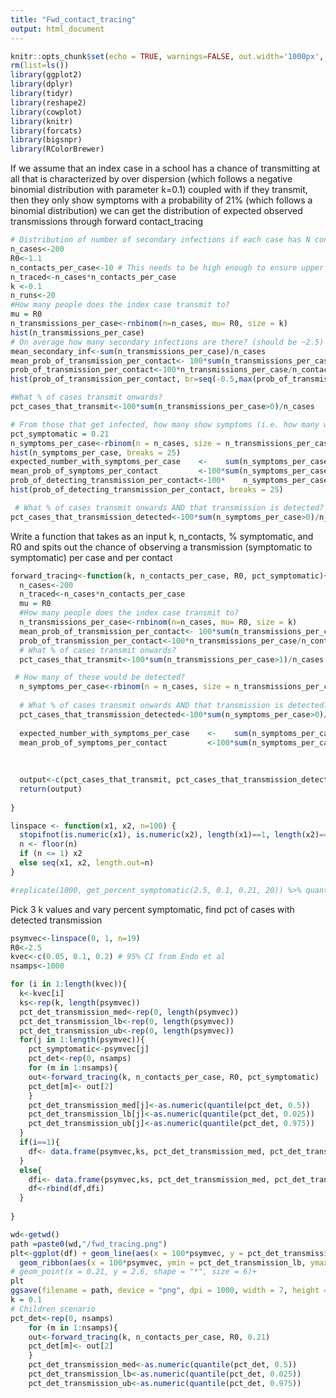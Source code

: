 ```yaml
---
title: "Fwd_contact_tracing"
output: html_document
---
```


```r
knitr::opts_chunk$set(echo = TRUE, warnings=FALSE, out.width='1000px', dpi=300, message=FALSE)
rm(list=ls())
library(ggplot2)
library(dplyr)
library(tidyr)
library(reshape2)
library(cowplot)
library(knitr)
library(forcats)
library(bigsnpr)
library(RColorBrewer)
```
If we assume that an index case in a school has a chance of transmitting at all that is characterized by over dispersion (which follows a negative binomial distribution with parameter k=0.1) coupled with if they transmit, then they only show symptoms with a probability of 21% (which follows a binomial distribution) we can get the distribution of expected observed transmissions through forward contact_tracing
```r
# Distribution of number of secondary infections if each case has N contacts
n_cases<-200
R0<-1.1
n_contacts_per_case<-10 # This needs to be high enough to ensure upper bound of number infected is incorporated
n_traced<-n_cases*n_contacts_per_case
k <-0.1
n_runs<-20
#How many people does the index case transmit to?
mu = R0
n_transmissions_per_case<-rnbinom(n=n_cases, mu= R0, size = k)
hist(n_transmissions_per_case)
# On average how many secondary infections are there? (should be ~2.5)
mean_secondary_inf<-sum(n_transmissions_per_case)/n_cases
mean_prob_of_transmission_per_contact<- 100*sum(n_transmissions_per_case)/n_traced
prob_of_transmission_per_contact<-100*n_transmissions_per_case/n_contacts_per_case
hist(prob_of_transmission_per_contact, br=seq(-0.5,max(prob_of_transmission_per_contact+1),by=1) )

#What % of cases transmit onwards?
pct_cases_that_transmit<-100*sum(n_transmissions_per_case>0)/n_cases

# From those that get infected, how many show symptoms (i.e. how many would be detected transmissions)?
pct_symptomatic = 0.21
n_symptoms_per_case<-rbinom(n = n_cases, size = n_transmissions_per_case, prob = pct_symptomatic)
hist(n_symptoms_per_case, breaks = 25)
expected_number_with_symptoms_per_case    <-    sum(n_symptoms_per_case)/n_cases
mean_prob_of_symptoms_per_contact         <-100*sum(n_symptoms_per_case)/n_traced
prob_of_detecting_transmission_per_contact<-100*    n_symptoms_per_case /n_contacts_per_case
hist(prob_of_detecting_transmission_per_contact, breaks = 25)

 # What % of cases transmit onwards AND that transmission is detected?
pct_cases_that_transmission_detected<-100*sum(n_symptoms_per_case>0)/n_cases

```
Write a function that takes as an input k, n_contacts, % symptomatic, and R0 and spits out the chance of observing a transmission (symptomatic to symptomatic) per case and per contact
```r
forward_tracing<-function(k, n_contacts_per_case, R0, pct_symptomatic){
  n_cases<-200
  n_traced<-n_cases*n_contacts_per_case
  mu = R0
  #How many people does the index case transmit to?
  n_transmissions_per_case<-rnbinom(n=n_cases, mu= R0, size = k)
  mean_prob_of_transmission_per_contact<- 100*sum(n_transmissions_per_case)/n_traced
  prob_of_transmission_per_contact<-100*n_transmissions_per_case/n_contacts_per_case
  # What % of cases transmit onwards?
  pct_cases_that_transmit<-100*sum(n_transmissions_per_case>1)/n_cases

 # How many of these would be detected?
  n_symptoms_per_case<-rbinom(n = n_cases, size = n_transmissions_per_case, prob = pct_symptomatic)
  
  # What % of cases transmit onwards AND that transmission is detected?
  pct_cases_that_transmission_detected<-100*sum(n_symptoms_per_case>0)/n_cases
  
  expected_number_with_symptoms_per_case    <-    sum(n_symptoms_per_case)/n_cases
  mean_prob_of_symptoms_per_contact         <-100*sum(n_symptoms_per_case)/n_traced
  
  
  
  output<-c(pct_cases_that_transmit, pct_cases_that_transmission_detected, mean_prob_of_symptoms_per_contact)
  return(output)
  
}

linspace <- function(x1, x2, n=100) {
  stopifnot(is.numeric(x1), is.numeric(x2), length(x1)==1, length(x2)==1)
  n <- floor(n)
  if (n <= 1) x2
  else seq(x1, x2, length.out=n)
}

#replicate(1000, get_percent_symptomatic(2.5, 0.1, 0.21, 20)) %>% quantile(probs = c(0.025, 0.5, 0.975))
```

Pick 3 k values and vary percent symptomatic, find pct of cases with detected transmission
```r
psymvec<-linspace(0, 1, n=19)
R0<-2.5
kvec<-c(0.05, 0.1, 0.2) # 95% CI from Endo et al
nsamps<-1000

for (i in 1:length(kvec)){
  k<-kvec[i]
  ks<-rep(k, length(psymvec))
  pct_det_transmission_med<-rep(0, length(psymvec))
  pct_det_transmission_lb<-rep(0, length(psymvec))
  pct_det_transmission_ub<-rep(0, length(psymvec))
  for(j in 1:length(psymvec)){
    pct_symptomatic<-psymvec[j]
    pct_det<-rep(0, nsamps)
    for (m in 1:nsamps){
    out<-forward_tracing(k, n_contacts_per_case, R0, pct_symptomatic)
    pct_det[m]<- out[2]
    }
    pct_det_transmission_med[j]<-as.numeric(quantile(pct_det, 0.5))
    pct_det_transmission_lb[j]<-as.numeric(quantile(pct_det, 0.025))
    pct_det_transmission_ub[j]<-as.numeric(quantile(pct_det, 0.975))
  }
  if(i==1){
    df<- data.frame(psymvec,ks, pct_det_transmission_med, pct_det_transmission_lb,pct_det_transmission_ub)
  }
  else{
    dfi<- data.frame(psymvec,ks, pct_det_transmission_med, pct_det_transmission_lb,pct_det_transmission_ub)
    df<-rbind(df,dfi)
  }
  
}
```
```r
wd<-getwd()
path =paste0(wd,"/fwd_tracing.png")
plt<-ggplot(df) + geom_line(aes(x = 100*psymvec, y = pct_det_transmission_med, color = factor(ks)))  + scale_color_brewer(palette = "Set2")+
  geom_ribbon(aes(x = 100*psymvec, ymin = pct_det_transmission_lb, ymax = pct_det_transmission_ub, fill= factor(ks)), alpha = 0.1)+ scale_color_brewer(palette = "Set2") + scale_fill_brewer(palette = "Set2") + geom_vline(xintercept = 21, linetype = "dashed") + geom_vline(xintercept = 70) + xlab('Percent symptomatic') + ylab('% of index cases with detected transmission') +  theme(legend.position = "right") + coord_cartesian(ylim = c(0, 50))
# geom_point(x = 0.21, y = 2.6, shape = "*", size = 6)+
plt
ggsave(filename = path, device = "png", dpi = 1000, width = 7, height = 5, units="in")
k = 0.1
# Children scenario
pct_det<-rep(0, nsamps)
    for (m in 1:nsamps){
    out<-forward_tracing(k, n_contacts_per_case, R0, 0.21)
    pct_det[m]<- out[2]
    }
    pct_det_transmission_med<-as.numeric(quantile(pct_det, 0.5))
    pct_det_transmission_lb<-as.numeric(quantile(pct_det, 0.025))
    pct_det_transmission_ub<-as.numeric(quantile(pct_det, 0.975))
```



